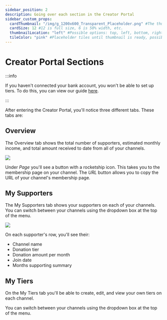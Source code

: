 ```yaml
---
sidebar_position: 2
description: Going over each section in the Creator Portal
sidebar_custom_props:
  cardThumbnail: "/img/g_1200x600_Transparent_Placeholder.png" #The thumbnail on the category card.
  cardSize: 12 #12 is full size, 6 is 50% width, etc.
  thumbnailLocation: "left" #Possible options: top, left, bottom, right, none
  tileColor: "pink" #Placeholder tiles until thumbnail is ready, possible options: blue, cream, darkpurple, lightpurple, mauve, orange, pink, none
---
```


# Creator Portal Sections

:::info

If you haven't connected your bank account, you won't be able to set up tiers. To do this, you can view our guide [here](https://help.odysee.tv/category-basics/bankaccount).

:::

After entering the Creator Portal, you'll notice three different tabs. These tabs are:

## Overview

The Overview tab shows the total number of supporters, estimated monthly income, and total amount received to date from all of your channels.

![](https://i.imgur.com/Q4e0snp.png)

Under *Page* you'll see a button with a rocketship icon. This takes you to the membership page on your channel. The *URL* button allows you to copy the URL of your channel's membership page.

## My Supporters

The My Supporters tab shows your supporters on each of your channels. You can switch between your channels using the dropdown box at the top of the menu.

![](https://i.imgur.com/pqleT9y.png)

On each supporter's row, you'll see their:

- Channel name
- Donation tier
- Donation amount per month
- Join date
- Months supporting summary

## My Tiers

On the My Tiers tab you'll be able to create, edit, and view your own tiers on each channel.

You can switch between your channels using the dropdown box at the top of the menu.
